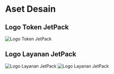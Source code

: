 # Aset Desain

## Logo Token JetPack

![Logo Token JetPack](/images/jetpack.svg)

## Logo Layanan JetPack

![Logo Layanan JetPack](/images/jetpack_image.png)
![Logo Layanan JetPack](/images/jetpack_logo_full.svg)
